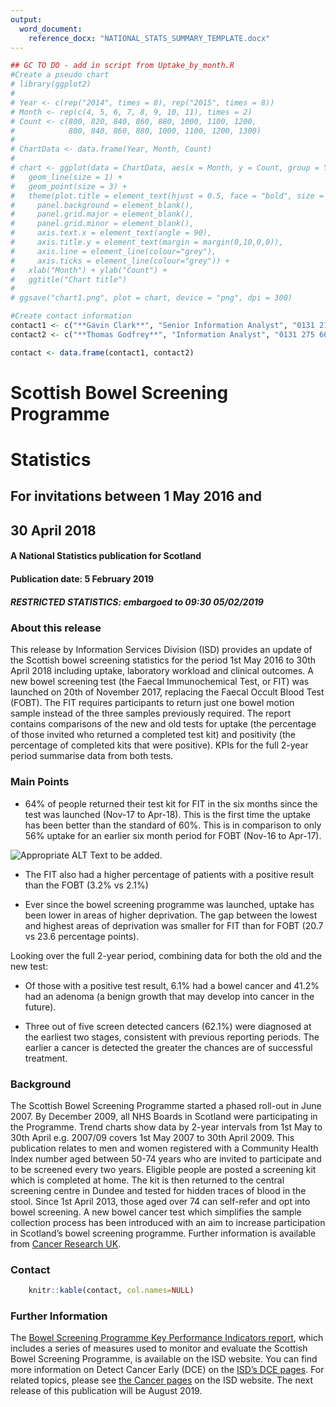 ```yaml
---
output: 
  word_document:
    reference_docx: "NATIONAL_STATS_SUMMARY_TEMPLATE.docx"
---
```


```r

## GC TO DO - add in script from Uptake_by_month.R
#Create a pseudo chart
# library(ggplot2)
# 
# Year <- c(rep("2014", times = 8), rep("2015", times = 8))
# Month <- rep(c(4, 5, 6, 7, 8, 9, 10, 11), times = 2)
# Count <- c(800, 820, 840, 860, 880, 1000, 1100, 1200, 
#            800, 840, 860, 880, 1000, 1100, 1200, 1300)
# 
# ChartData <- data.frame(Year, Month, Count)
# 
# chart <- ggplot(data = ChartData, aes(x = Month, y = Count, group = Year, color = Year)) +
#   geom_line(size = 1) + 
#   geom_point(size = 3) +
#   theme(plot.title = element_text(hjust = 0.5, face = "bold", size = 11),
#     panel.background = element_blank(),
#     panel.grid.major = element_blank(), 
#     panel.grid.minor = element_blank(),
#     axis.text.x = element_text(angle = 90),
#     axis.title.y = element_text(margin = margin(0,10,0,0)),
#     axis.line = element_line(colour="grey"),
#     axis.ticks = element_line(colour="grey")) +
#   xlab("Month") + ylab("Count") +
#   ggtitle("Chart title")
# 
# ggsave("chart1.png", plot = chart, device = "png", dpi = 300)

#Create contact information
contact1 <- c("**Gavin Clark**", "Senior Information Analyst", "0131 275 7420", "gavin.clark2@nhs.net")
contact2 <- c("**Thomas Godfrey**", "Information Analyst", "0131 275 6692", "thomas.godfrey@nhs.net")

contact <- data.frame(contact1, contact2)
```

# Scottish Bowel Screening Programme 
# Statistics
## For invitations between 1 May 2016 and 
## 30 April 2018
#### A National Statistics publication for Scotland

#### Publication date: 5 February 2019
##### RESTRICTED STATISTICS: embargoed to 09:30 05/02/2019

### About this release

This release by Information Services Division (ISD) provides an update of the Scottish bowel screening statistics for the period 1st May 2016 to 30th April 2018 including uptake, laboratory workload and clinical outcomes. A new bowel screening test (the Faecal Immunochemical Test, or FIT) was launched on 20th of November 2017, replacing the Faecal Occult Blood Test (FOBT). The FIT requires participants to return just one bowel motion sample instead of the three samples previously required. The report contains comparisons of the new and old tests for uptake (the percentage of those invited who returned a completed test kit) and positivity (the percentage of completed kits that were positive). KPIs for the full 2-year period summarise data from both tests.

### Main Points

* 64% of people returned their test kit for FIT in the six months since the test was launched (Nov-17 to Apr-18). This is the first time the uptake has been better than the standard of 60%. This is in comparison to only 56% uptake for an earlier six 
month period for FOBT (Nov-16 to Apr-17).

![Appropriate ALT Text to be added.](chart1.png) \

* The FIT also had a higher percentage of patients with a positive result than the FOBT (3.2% vs 2.1%)

* Ever since the bowel screening programme was launched, uptake has been lower in areas of higher deprivation. The gap between the lowest and highest areas of deprivation was smaller for FIT than for FOBT (20.7 vs 23.6 percentage points).

Looking over the full 2-year period, combining  data for both the old and the new test: 

* Of those with a positive test result, 6.1% had a bowel cancer and 41.2% had an adenoma (a benign growth that may develop into cancer in the future).

* Three out of five screen detected cancers (62.1%) were diagnosed at the earliest two stages, consistent with previous reporting periods. The earlier a cancer is detected the greater the chances are of successful treatment.


### Background

The Scottish Bowel Screening Programme started a phased roll-out in June 2007. By December 2009, all NHS Boards in Scotland were participating in the Programme. Trend charts show data by 2-year intervals from 1st May to 30th April e.g. 2007/09 covers 1st May 2007 to 30th April 2009.
This publication relates to men and women registered with a Community Health Index number aged between 50-74 years who are invited to participate and to be screened every two years. Eligible people are posted a screening kit which is completed at home. The kit is then returned to the central screening centre in Dundee and tested for hidden traces of blood in the stool. Since 1st April 2013, those aged over 74 can self-refer and opt into bowel screening.
A new bowel cancer test which simplifies the sample collection process has been introduced with an aim to increase participation in Scotland’s bowel screening programme. Further information is available from [Cancer Research UK](https://www.cancerresearchuk.org/health-professional/screening/bowel-screening-evidence-and-resources/faecal-immunochemical-test-fit).


### Contact

```r
    knitr::kable(contact, col.names=NULL)
```

### Further Information

The [Bowel Screening Programme Key Performance Indicators report](http://www.isdscotland.org/Health-Topics/Cancer/Publications/2019-02-05/2019-02-05-Bowel-Screening-KPI-Report.xlsx), which includes a series of measures used to monitor and evaluate the Scottish Bowel Screening Programme, is available on the ISD website. You can find more information on Detect Cancer Early (DCE) on the [ISD's DCE pages](http://www.isdscotland.org/Health-Topics/Cancer/Detect-Cancer-Early/). For related topics, please see [the Cancer pages](http://www.isdscotland.org/Health-Topics/Cancer/) on the ISD website. The next release of this publication will be August 2019.

